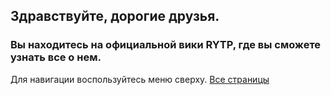 =='''Здравствуйте, дорогие друзья.'''==

===Вы находитесь на официальной вики RYTP, где вы сможете узнать все о нем.===

Для навигации воспользуйтесь меню сверху.
[http://ru.ruspoop.wikia.com/wiki/%D0%A1%D0%BB%D1%83%D0%B6%D0%B5%D0%B1%D0%BD%D0%B0%D1%8F:AllPages Все страницы]